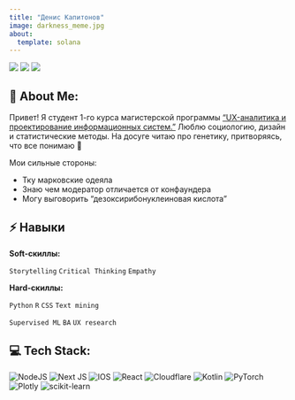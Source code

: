 ```yaml
---
title: "Денис Капитонов"
image: darkness_meme.jpg
about:
  template: solana
---
```


<a href="https://www.linkedin.com/in/deniskapitonovv"><img src="https://img.shields.io/badge/LinkedIn-blue?style=for-the-badge&logo=linkedin&logoColor=white"></a>
<a href="deniskapitonovv@gmail.com"><img src="https://img.shields.io/badge/Gmail-D14836?style=for-the-badge&logo=gmail&logoColor=white"></a>
<a href="https://t.me/dakapitonov"><img src="https://img.shields.io/badge/Telegram-blue?style=for-the-badge&logo=telegram&logoColor=white"></a>

## 💫 About Me:

Привет! Я студент 1-го курса магистерской программы ["UX-аналитика и проектирование информационных систем."](https://spb.hse.ru/ma/computer/) Люблю социологию, дизайн и статистические методы. На досуге читаю про генетику, притворяясь, что все понимаю 🤪

Мои сильные стороны:

-   Тку марковские одеяла
-   Знаю чем модератор отличается от конфаундера
-   Могу выговорить "дезоксирибонуклеиновая кислота"

## ⚡ Навыки

**Soft-скиллы:**

`Storytelling`{.label} `Critical Thinking`{.label} `Empathy`{.label}

**Hard-скиллы:**

`Python`{.label} `R`{.label} `CSS`{.label} `Text mining`{.label}

`Supervised ML`{.label} `BA`{.label} `UX research`{.label}


## 💻 Tech Stack:
![NodeJS](https://img.shields.io/badge/node.js-6DA55F?style=for-the-badge&logo=node.js&logoColor=white)
![Next JS](https://img.shields.io/badge/Next-black?style=for-the-badge&logo=next.js&logoColor=white)
![IOS](https://img.shields.io/badge/IOS-%2320232a.svg?style=for-the-badge&logo=apple&logoColor=white)
![React](https://img.shields.io/badge/react-%2320232a.svg?style=for-the-badge&logo=react&logoColor=%2361DAFB)
![Cloudflare](https://img.shields.io/badge/Cloudflare-F38020?style=for-the-badge&logo=Cloudflare&logoColor=white)
![Kotlin](https://img.shields.io/badge/kotlin-%230095D5.svg?style=for-the-badge&logo=kotlin&logoColor=white)
![PyTorch](https://img.shields.io/badge/PyTorch-%23EE4C2C.svg?style=for-the-badge&logo=PyTorch&logoColor=white)
![Plotly](https://img.shields.io/badge/Plotly-%233F4F75.svg?style=for-the-badge&logo=plotly&logoColor=white)
![scikit-learn](https://img.shields.io/badge/scikit--learn-%23F7931E.svg?style=for-the-badge&logo=scikit-learn&logoColor=white) 



